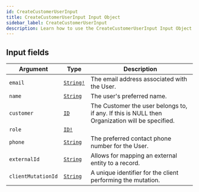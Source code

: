 ```yaml
---
id: CreateCustomerUserInput
title: CreateCustomerUserInput Input Object
sidebar_label: CreateCustomerUserInput
description: Learn how to use the CreateCustomerUserInput Input Object for 's API.
---
```


## Input fields

| Argument           | Type                                      | Description                                                                                    |
| ------------------ | ----------------------------------------- | ---------------------------------------------------------------------------------------------- |
| `email`            | [`String!`](api/schema/scalar/String.mdx) | The email address associated with the User.                                                    |
| `name`             | [`String`](api/schema/scalar/String.mdx)  | The user's preferred name.                                                                     |
| `customer`         | [`ID`](api/schema/scalar/ID.mdx)          | The Customer the user belongs to, if any. If this is NULL then Organization will be specified. |
| `role`             | [`ID!`](api/schema/scalar/ID.mdx)         |                                                                                                |
| `phone`            | [`String`](api/schema/scalar/String.mdx)  | The preferred contact phone number for the User.                                               |
| `externalId`       | [`String`](api/schema/scalar/String.mdx)  | Allows for mapping an external entity to a record.                                             |
| `clientMutationId` | [`String`](api/schema/scalar/String.mdx)  | A unique identifier for the client performing the mutation.                                    |
